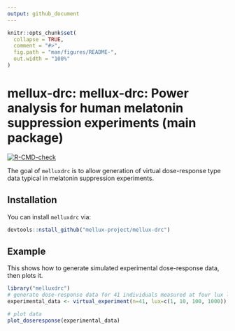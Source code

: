 ```yaml
---
output: github_document
---
```


<!-- README.md is generated from README.Rmd. Please edit that file -->

```r
knitr::opts_chunk$set(
  collapse = TRUE,
  comment = "#>",
  fig.path = "man/figures/README-",
  out.width = "100%"
)
```

# mellux-drc: mellux-drc: Power analysis for human melatonin suppression experiments (main package)

<!-- badges: start -->
[![R-CMD-check](https://github.com/mellux-project/melluxdrc/workflows/R-CMD-check/badge.svg)](https://github.com/mellux-project/melluxdrc/actions)
<!-- badges: end -->

The goal of `melluxdrc` is to allow generation of virtual dose-response type data typical in melatonin suppression experiments.

## Installation

You can install `melluxdrc` via:

``` r
devtools::nstall_github("mellux-project/mellux-drc")
```

## Example

This shows how to generate simulated experimental dose-response data, then plots it.

```r
library("melluxdrc")
# generate dose-response data for 41 individuals measured at four lux levels
experimental_data <- virtual_experiment(n=41, lux=c(1, 10, 100, 1000))

# plot data
plot_doseresponse(experimental_data)
```

